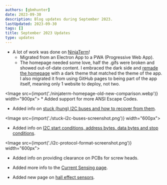 ```yaml
---
authors: [gbmhunter]
date: 2023-09-30
description: Blog updates during September 2023.
lastUpdated: 2023-09-30
tags: []
title: September 2023 Updates
type: updates
---
```


* A lot of work was done on [NinjaTerm](https://ninjaterm.mbedded.ninja/)!
    * Migrated from an Electron App to a PWA (Progressive Web App).
    * The homepage needed some love, half the .gifs were broken and showed out-of-date content. I embraced the dark side and [remade the homepage](https://ninjaterm.mbedded.ninja/) with a dark theme that matched the theme of the app. I also migrated it from using GitHub pages to being part of the app itself, meaning only 1 website to deploy, not two.

<Image src={import('./ninjaterm-homepage-old-new-comparison.webp')} width="900px"></Image>
    * Added support for more ANSI Escape Codes.

* Added info on [stuck (hung) I2C buses and how to recover from them](/electronics/communication-protocols/i2c-communication-protocol/#stuck-i2c-buses).

<Image src={import('./stuck-i2c-buses-screenshot.png')} width="600px"></Image>

* Added info on [I2C start conditions, address bytes, data bytes and stop conditions](/electronics/communication-protocols/i2c-communication-protocol/#protocol-format).

<Image src={import('./i2c-protocol-format-screenshot.png')} width="600px"></Image>

* Added info on providing clearance on PCBs for screw heads.

* Added more info to the [Current Sensing page](/electronics/circuit-design/current-sensing/). 

* Added new page on [hall effect sensors](/electronics/components/sensors/hall-effect/).
